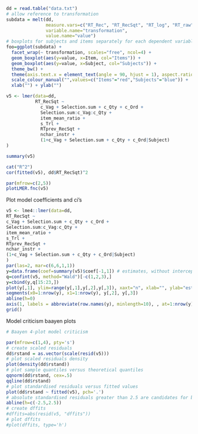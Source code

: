 ```r
dd = read.table("data.txt")
# allow reference to transformation
subdata = melt(dd,
               measure.vars=c("RT_Rec", "RT_RecSqt", "RT_log", "RT_raw"),
               variable.name="transformation",
               value.name="value") 
# boxplots for subjects and items separately for each dependent variable
foo=ggplot(subdata) + 
  facet_wrap(~ transformation, scales="free", ncol=4) +
  geom_boxplot(aes(y=value, x=Item, col="Items")) + 
  geom_boxplot(aes(y=value, x=Subject, col="Subjects")) + 
  theme_bw() +
  theme(axis.text.x = element_text(angle = 90, hjust = 1), aspect.ratio=1, panel.grid=element_blank()) + 
  scale_colour_manual("",values=c("Items"="red","Subjects"="blue")) +
  xlab("") + ylab("")
```

```r
v5 <- lmer(data=dd, 
           RT_RecSqt ~ 
             c_Vag + Selection.sum + c_Qty + c_Ord + 
             Selection.sum:c_Vag:c_Qty +
             item_mean_ratio + 
             s_Trl +
             RTprev_RecSqt +
             nchar_instr +
             (1+c_Vag + Selection.sum + c_Qty + c_Ord|Subject)
)
```

```r
summary(v5)
```

```r
cat("R^2")
cor(fitted(v5), dd$RT_RecSqt)^2
```

```r
par(mfrow=c(2,5))
plotLMER.fnc(v5)
```

Plot model coefficients and ci's

```r
v5 <- lme4::lmer(data=dd, 
RT_RecSqt ~ 
c_Vag + Selection.sum + c_Qty + c_Ord + 
Selection.sum:c_Vag:c_Qty +
item_mean_ratio + 
s_Trl +
RTprev_RecSqt +
nchar_instr +
(1+c_Vag + Selection.sum + c_Qty + c_Ord|Subject)
)
par(las=2, mar=c(6,6,1,1))
y=data.frame(coef=summary(v5)$coef[-1,1]) # estimates, without intercept
q=confint(v5, method="Wald")[-c(1,2,3),]
y=cbind(y,q[15:23,])
plot(y[,1], ylim=range(y[,1],y[,2],y[,3]), xaxt="n", xlab="", ylab="estimate\n",  pch='-', cex=2)
segments(x0=1:nrow(y), x1=1:nrow(y), y[,2], y[,3])
abline(h=0)
axis(1, labels = abbreviate(row.names(y), minlength=10), , at=1:nrow(y), las=2)
grid()
```

Model criticism baayen plots

```r
# Baayen 4-plot model criticism

par(mfrow=c(1,4), pty='s')
# create scaled residuals
dd$rstand = as.vector(scale(resid(v5)))
# plot scaled residuals density
plot(density(dd$rstand))
# plot sample quantiles versus theoretical quantiles
qqnorm(dd$rstand, cex=.5)
qqline(dd$rstand)
# plot standardised residuals versus fitted values
plot(dd$rstand ~ fitted(v5), pch='.')
# absolute standardised residuals greater than 2.5 are candidates for being outliers, the abline identifies them on the plot
abline(h=c(-2.5,2.5))
# create dffits
#dffits=abs(resid(v5, "dffits"))
# plot dffits
#plot(dffits, type='h')
```
